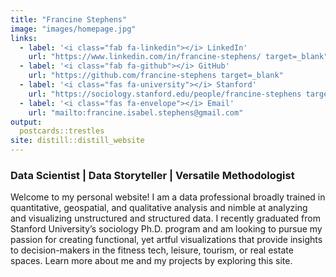 ```yaml
---
title: "Francine Stephens"
image: "images/homepage.jpg"
links:
  - label: '<i class="fab fa-linkedin"></i> LinkedIn'
    url: "https://www.linkedin.com/in/francine-stephens/ target=_blank"
  - label: '<i class="fab fa-github"></i> GitHub'
    url: "https://github.com/francine-stephens target=_blank"
  - label: '<i class="fas fa-university"></i> Stanford'
    url: "https://sociology.stanford.edu/people/francine-stephens target=_blank"    
  - label: '<i class="fas fa-envelope"></i> Email'
    url: "mailto:francine.isabel.stephens@gmail.com"
output:
  postcards::trestles
site: distill::distill_website
---
```

<!-- Google tag (gtag.js) -->
<script async src="https://www.googletagmanager.com/gtag/js?id=G-Z5FMF0LVZS"></script>
<script>
  window.dataLayer = window.dataLayer || [];
  function gtag(){dataLayer.push(arguments);}
  gtag('js', new Date());

  gtag('config', 'G-Z5FMF0LVZS');
</script>

### Data Scientist | Data Storyteller | Versatile Methodologist

Welcome to my personal website!  I am a data professional broadly trained in quantitative, geospatial, and qualitative analysis and nimble at analyzing and visualizing unstructured and structured data. I recently graduated from Stanford University's sociology Ph.D. program and am looking to pursue my passion for creating functional, yet artful visualizations that provide insights to decision-makers in the fitness tech, leisure, tourism, or real estate spaces. Learn more about me and my projects by exploring this site.
